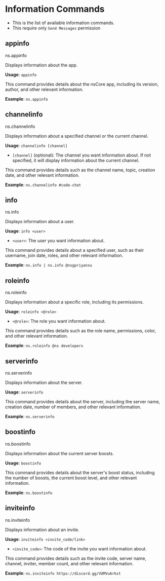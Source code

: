 
# Information Commands

- This is the list of available information commands.
- This require only `Send Messages` permission

## appinfo

<Callout>ns.appinfo</Callout>

Displays information about the app.

**Usage**: `appinfo`

This command provides details about the nsCore app, including its version, author, and other relevant information.

**Example**: `ns.appinfo`

## channelinfo

<Callout>ns.channelinfo</Callout>

Displays information about a specified channel or the current channel.

**Usage**: `channelinfo [channel]`

- `[channel]` (optional): The channel you want information about. If not specified, it will display information about the current channel.

This command provides details such as the channel name, topic, creation date, and other relevant information.

**Example**: `ns.channelinfo #code-chat`

## info

<Callout>ns.info</Callout>

Displays information about a user.

**Usage**: `info <user>`

- `<user>`: The user you want information about.

This command provides details about a specified user, such as their username, join date, roles, and other relevant information.

**Example**: `ns.info | ns.info @nsgpriyansu`

## roleinfo

<Callout>ns.roleinfo</Callout>

Displays information about a specific role, including its permissions.

**Usage**: `roleinfo <@role>`

- `<@role>`: The role you want information about.

This command provides details such as the role name, permissions, color, and other relevant information.

**Example**: `ns.roleinfo @ns developers`

## serverinfo

<Callout>ns.serverinfo</Callout>

Displays information about the server.

**Usage**: `serverinfo`

This command provides details about the server, including the server name, creation date, number of members, and other relevant information.

**Example**: `ns.serverinfo`

## boostinfo

<Callout>ns.boostinfo</Callout>

Displays information about the current server boosts.

**Usage**: `boostinfo`

This command provides details about the server's boost status, including the number of boosts, the current boost level, and other relevant information.

**Example**: `ns.boostinfo`

## inviteinfo

<Callout>ns.inviteinfo</Callout>

Displays information about an invite.

**Usage**: `inviteinfo <invite_code/link>`

- `<invite_code>`: The code of the invite you want information about.

This command provides details such as the invite code, server name, channel, inviter, member count, and other relevant information.

**Example**: `ns.inviteinfo https://discord.gg/VUMVuArkst`

